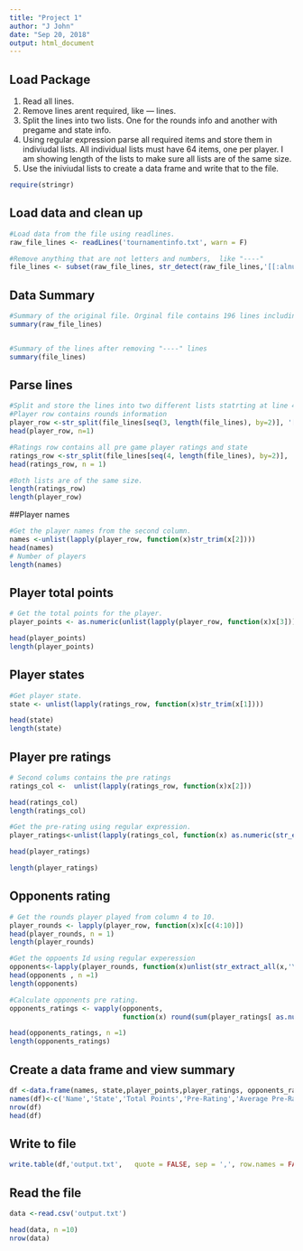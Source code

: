 ```yaml
---
title: "Project 1"
author: "J John"
date: "Sep 20, 2018"
output: html_document
---
```


## Load Package
1. Read all lines. 
2. Remove lines arent required, like --- lines.
3. Split the lines into two lists. One for the rounds info and another with pregame and state     info.
4. Using regular expression parse all required items and store them in indiviudal lists. All 
   individual lists must have 64 items, one per player. I am showing length of the lists to       make sure all lists are of the same size. 
5. Use the iniviudal lists to create a data frame and write that to the file. 

```r
require(stringr)
```

## Load data and clean up

```r

#Load data from the file using readlines. 
raw_file_lines <- readLines('tournamentinfo.txt', warn = F)

#Remove anything that are not letters and numbers,  like "----"
file_lines <- subset(raw_file_lines, str_detect(raw_file_lines,'[[:alnum:]]'))

```

## Data Summary 
 
```r

#Summary of the original file. Orginal file contains 196 lines including "---"lines.
summary(raw_file_lines)


#Summary of the lines after removing "----" lines
summary(file_lines)

```

## Parse lines
```r
#Split and store the lines into two different lists statrting at line 4 and 3. 
#Player row contains rounds information
player_row <-str_split(file_lines[seq(3, length(file_lines), by=2)], '[|]')
head(player_row, n=1)

#Ratings row contains all pre game player ratings and state
ratings_row <-str_split(file_lines[seq(4, length(file_lines), by=2)], '[|]')
head(ratings_row, n = 1)

#Both lists are of the same size.
length(ratings_row)
length(player_row)
```

##Player names
```r
#Get the player names from the second column.
names <-unlist(lapply(player_row, function(x)str_trim(x[2])))
head(names)
# Number of players
length(names)
```

## Player total points
```r
# Get the total points for the player. 
player_points <- as.numeric(unlist(lapply(player_row, function(x)x[3])))

head(player_points)
length(player_points)
```

## Player states
```r

#Get player state.
state <- unlist(lapply(ratings_row, function(x)str_trim(x[1])))

head(state)
length(state)
```

## Player pre ratings
```r

# Second colums contains the pre ratings
ratings_col <-  unlist(lapply(ratings_row, function(x)x[2]))

head(ratings_col)
length(ratings_col)

#Get the pre-rating using regular expression.
player_ratings<-unlist(lapply(ratings_col, function(x) as.numeric(str_extract( str_extract(x,":\\s*\\d{1,}"),"\\d{1,}"))))

head(player_ratings)

length(player_ratings)
```
## Opponents rating
```r

# Get the rounds player played from column 4 to 10.
player_rounds <- lapply(player_row, function(x)x[c(4:10)])
head(player_rounds, n = 1)
length(player_rounds)

#Get the oppoents Id using regular experession
opponents<-lapply(player_rounds, function(x)unlist(str_extract_all(x,'\\d{1,}')))
head(opponents , n =1)
length(opponents)

#Calculate opponents pre rating.
opponents_ratings <- vapply(opponents, 
                            function(x) round(sum(player_ratings[ as.numeric( unlist(x))])/length(x)),FUN.VALUE = c(0)) 

head(opponents_ratings, n =1)
length(opponents_ratings)
```

## Create a data frame and view summary
```r
df <-data.frame(names, state,player_points,player_ratings, opponents_ratings)
names(df)<-c('Name','State','Total Points','Pre-Rating','Average Pre-Rating of Opponents')
nrow(df)
head(df)

```

## Write to file
```r
write.table(df,'output.txt',   quote = FALSE, sep = ',', row.names = FALSE)
```

## Read the file 
```r
data <-read.csv('output.txt')

head(data, n =10)
nrow(data)
```



